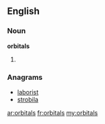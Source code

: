==English==

===Noun===
'''orbitals'''

# {{plural of|[[orbital]]}}

===Anagrams===
* [[laborist#English|laborist]]
* [[strobila#English|strobila]]

[[ar:orbitals]]
[[fr:orbitals]]
[[my:orbitals]]